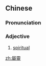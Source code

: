 {{also|属灵}}
==Chinese==
{{zh-forms|s=属灵}}

===Pronunciation===
{{zh-pron
|m=shǔlíng
|c=suk6 ling4
|h=pfs=su̍k-lìn
|mn=sio̍k-lêng
|cat=a
}}

===Adjective===
{{zh-adj}}

# [[spiritual]]
#: {{zh-x|^因為 我 切切 地{de} 想 見 你們，要 把 些 屬靈 的 恩賜 分 給 你們，使 你們 可以 堅固|For I long to see you, that I may impart unto you some '''spiritual''' gift, to the end ye may be established|ref={{lang|zh|{{w|新標點和合本|lang=zh}}}} (Chinese Union Version with New Punctuation), {{lang|zh|羅馬書}} (Romans) 1:11}}

[[zh:屬靈]]